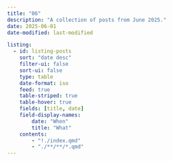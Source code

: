 ```yaml
---
title: "06"
description: "A collection of posts from June 2025."
date: 2025-06-01
date-modified: last-modified

listing:
  - id: listing-posts
    sort: "date desc"
    filter-ui: false
    sort-ui: false
    type: table
    date-format: iso
    feed: true
    table-striped: true
    table-hover: true
    fields: [title, date]
    field-display-names:
        date: "When"
        title: "What"
    contents:
        - "!./index.qmd"
        - "./**/**/*.qmd"
---
```



::: {#listing-posts}
:::


